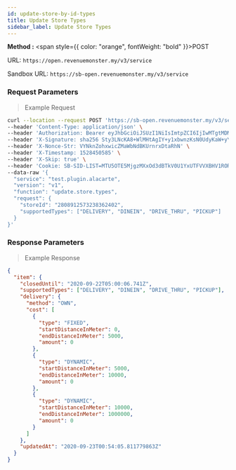 ```yaml
---
id: update-store-by-id-types
title: Update Store Types
sidebar_label: Update Store Types
---
```



**Method :** <span style={{ color: "orange", fontWeight: "bold" }}>POST</span><br/>

URL: `https://open.revenuemonster.my/v3/service`<br/>

Sandbox URL: `https://sb-open.revenuemonster.my/v3/service`

### Request Parameters

> Example Request

```bash
curl --location --request POST 'https://sb-open.revenuemonster.my/v3/service' \
--header 'Content-Type: application/json' \
--header 'Authorization: Bearer eyJhbGciOiJSUzI1NiIsImtpZCI6IjIwMTgtMDMtMTMiLCJ0eXAiOiJKV1QifQ.eyJhdWQiOlsiYXBpX2NsaWVudEBFaGNLQzA5QmRYUm9RMnhwWlc1MEVKTE42dFdBMG82MEx3Il0sImV4cCI6MTYwMzI1NDU2OSwiaWF0IjoxNjAwNjYyNTY5LCJpc3MiOiJodHRwczovL3NiLW9hdXRoLnJldmVudWVtb25zdGVyLm15IiwianRpIjoiRWh3S0VFOUJkWFJvUVdOalpYTnpWRzlyWlc0UTZNenR5b1RFckpzVyIsIm5iZiI6MTYwMDY2MjU2OSwic3ViIjoiRWhRS0NFMWxjbU5vWVc1MEVKWFZ6ZDN3cmFxVE9SSVFDZ1JWYzJWeUVJeUpxSXp2eU1QVmNRIn0.H3G6UDX7sR9EXtTMNs4Q2OHdhUGIhhCfdlAeOpywH4rDuVOcWXXwzF4Imbx8E7I10vFAJpwYZrEkCWCdCCw-WV11y9VT5kP6k75CeS-ZPMOLcKnC5iFT7vEi07r6ovwty9erlcZeXrtrmEIn3rnLva-dxSg3vZ2MyymoNDk-kV7ltXnkoWW4jtXRls6siLhxeY__8kXn2qa0ojVX4Nm6HmzN_vgi-RKSmToMgsdzTF94Y61QVBWhZfolD2-JpHx4qNlklcUdv8HOJ1QHHWpyoJytaJmvr3GJ5G399LbcTLwxB1p2qPg7z4hpoGNu4AP-ybRJVC3P9q9OscQYDNX-dA' \
--header 'X-Signature: sha256 Sty3LNcKA8+WlMHtAgIY+y1xbwnzKsN0UdyKaW+yYIgcTkBAtF7G5Lx251qQITURJ4wiXPDODxhs1nFVmBBing==' \
--header 'X-Nonce-Str: VYNknZohxwicZMaWbNdBKUrnrxDtaRhN' \
--header 'X-Timestamp: 1528450585' \
--header 'X-Skip: true' \
--header 'Cookie: SB-SID-LIST=MTU5OTE5MjgzMXxOd3dBTkV0U1YxUTFVVXBHV1RORFNVeFhUMDVXVUZWQlJqSmFRa2hCTjBwVE5rYzNUbGRPVDFWWldWbEdVRE0xVVVZek5qTTFSMUU9fJOuNAHQx3JzseOCgLHttpZxwd5Sw46dyY-76pvKkUfE; SB-SID=MTU5OTE5MjgzMXxOd3dBTkVwSFVWVklOVFl6VWtGVFFWTlJORVpaVDFwRFNVTkNSMHMwV1VsSVQxQklNalUwVlVWQ1JGaEZVMG8zVXpkUlVVczJUMEU9fAF5jKSWmCYcLnMxwtmP9INye1UQSY9N6WXXO4sXUi2W; DEV-SID-LIST=MTYwMDQyMDc0NnxOd3dBTkZGS05FaFpSRkpLUVVoWFFVOUhTMGhJUmxZM1JVRkJObE5hUjBWU1ZVeEhVRFl6VkV0TFEwdFJXVGMzVEVwWFZ6WlhSMUU9fL0oW5k7HmzYM9-tdI3uzhszpjftGruCZD9EunqTledF; DEV-SID=MTYwMDQyMDc0NnxOd3dBTkRKYVJFODJXRFJQTWxwSFdFeFdOa3cxU0U5VE4wUkNTelZYVmpkT1VEWTNTRmRhTkU5WVNGQkhOMHhOUmpWSlZsQlFXVUU9fPny0cm7qpc_FKeFUzvLT02pxoMXzLkIHkzz_sR4xiWs; route=98167a1c8a2a1948312c3dab462ebc5a' \
--data-raw '{
  "service": "test.plugin.alacarte",
  "version": "v1",
  "function": "update.store.types",
  "request": {
    "storeId": "2808912573238362402",
    "supportedTypes": ["DELIVERY", "DINEIN", "DRIVE_THRU", "PICKUP"]
  }
}'
```

### Response Parameters

> Example Response

```json
{
  "item": {
    "closedUntil": "2020-09-22T05:00:06.741Z",
    "supportedTypes": ["DELIVERY", "DINEIN", "DRIVE_THRU", "PICKUP"],
    "delivery": {
      "method": "OWN",
      "cost": [
        {
          "type": "FIXED",
          "startDistanceInMeter": 0,
          "endDistanceInMeter": 5000,
          "amount": 0
        },
        {
          "type": "DYNAMIC",
          "startDistanceInMeter": 5000,
          "endDistanceInMeter": 10000,
          "amount": 0
        },
        {
          "type": "DYNAMIC",
          "startDistanceInMeter": 10000,
          "endDistanceInMeter": 1000000,
          "amount": 0
        }
      ]
    },
    "updatedAt": "2020-09-23T00:54:05.811779863Z"
  }
}
```

